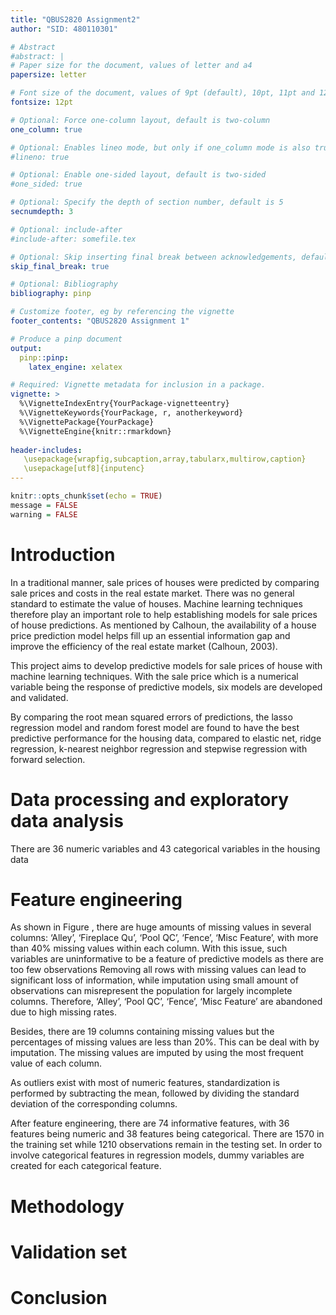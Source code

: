 ```yaml
---
title: "QBUS2820 Assignment2"
author: "SID: 480110301"

# Abstract
#abstract: |
# Paper size for the document, values of letter and a4
papersize: letter

# Font size of the document, values of 9pt (default), 10pt, 11pt and 12pt
fontsize: 12pt

# Optional: Force one-column layout, default is two-column
one_column: true

# Optional: Enables lineo mode, but only if one_column mode is also true
#lineno: true

# Optional: Enable one-sided layout, default is two-sided
#one_sided: true

# Optional: Specify the depth of section number, default is 5
secnumdepth: 3

# Optional: include-after
#include-after: somefile.tex

# Optional: Skip inserting final break between acknowledgements, default is false
skip_final_break: true

# Optional: Bibliography 
bibliography: pinp

# Customize footer, eg by referencing the vignette
footer_contents: "QBUS2820 Assignment 1"

# Produce a pinp document
output: 
  pinp::pinp:
    latex_engine: xelatex

# Required: Vignette metadata for inclusion in a package.
vignette: >
  %\VignetteIndexEntry{YourPackage-vignetteentry}
  %\VignetteKeywords{YourPackage, r, anotherkeyword}
  %\VignettePackage{YourPackage}
  %\VignetteEngine{knitr::rmarkdown}
  
header-includes: 
   \usepackage{wrapfig,subcaption,array,tabularx,multirow,caption} 
   \usepackage[utf8]{inputenc} 
---
```


```r
knitr::opts_chunk$set(echo = TRUE)
message = FALSE
warning = FALSE
```

# Introduction

In a traditional manner, sale prices of houses were predicted by comparing sale prices and costs in the real estate market. There was no general standard to estimate the value of houses. Machine learning techniques therefore play an important role to help establishing models for sale prices of house predictions. As mentioned by Calhoun, the availability of a house price prediction model helps fill up an essential information gap and improve the efficiency of the real estate market (Calhoun, 2003).

This project aims to develop predictive models for sale prices of house with machine learning techniques. With the sale price which is a numerical variable being the response of predictive models, six models are developed and validated.

By comparing the root mean squared errors of predictions, the lasso regression model and random forest model are found to have the best predictive performance for the housing data, compared to elastic net, ridge regression, k-nearest neighbor regression and stepwise regression with forward selection. 

# Data processing and exploratory data analysis

There are 36 numeric variables and 43 categorical variables in the housing data

# Feature engineering

\begin{wrapfigure}{r}{0.5\textwidth}
\includegraphics[width=1\linewidth]{miss_plot.png}
\centering
\caption{Visualizing missingness of housing data.}
\label{fig:miss}
\end{wrapfigure}

As shown in Figure \ref{fig:miss}, there are huge amounts of missing values in several columns: 'Alley', 'Fireplace Qu', 'Pool QC', 'Fence', 'Misc Feature', with more than 40% missing values within each column. With this issue, such variables are uninformative to be a feature of predictive models as there are too few observations Removing all rows with missing values can lead to significant loss of information, while imputation using small amount of observations can misrepresent the population for largely incomplete columns. Therefore, 'Alley', 'Pool QC', 'Fence', 'Misc Feature' are abandoned due to high missing rates.

Besides, there are 19 columns containing missing values but the percentages of missing values are less than 20%. This can be deal with by imputation. The missing values are imputed by using the most frequent value of each column.

As outliers exist with most of numeric features, standardization is performed by subtracting the mean, followed by dividing the standard deviation of the corresponding columns. 

After feature engineering, there are 74 informative features, with 36 features being numeric and 38 features being categorical. There are 1570 in the training set while 1210 observations remain  in the testing set. In order to involve categorical features in regression models, dummy variables are created for each categorical feature.

# Methodology

# Validation set

# Conclusion